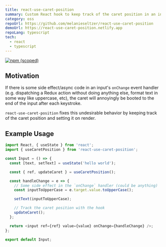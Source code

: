 ```yaml
---
title: react-use-caret-position
summary: Custom React hook to keep track of the caret position in an input.
category: oss
repoUrl: https://github.com/melanieseltzer/react-use-caret-position
demoUrl: https://react-use-caret-position.netlify.app
repoLang: typescript
tech:
  - react
  - typescript
---
```


[![npm (scoped)](https://img.shields.io/npm/v/react-use-caret-position.svg)](https://www.npmjs.com/package/react-use-caret-position)

## Motivation

If there is some side effect/async code in an input's `onChange` event handler (e.g. dispatching a Redux action without doing anything else, format text in some way like uppercase, etc), the caret will annoyingly be booted to the end of the input after each keystroke.

`react-use-caret-position` fixes this undesirable behavior by keeping track of the caret position and setting it on render.

## Example Usage

```js
import React, { useState } from 'react';
import { useCaretPosition } from 'react-use-caret-position';

const Input = () => {
  const [text, setText] = useState('hello world');

  const { ref, updateCaret } = useCaretPosition();

  const handleChange = e => {
    // Some side effect in the `onChange` handler (could be anything)
    const inputToUpperCase = e.target.value.toUpperCase();

    setText(inputToUpperCase);

    // Track the caret position with the hook
    updateCaret();
  };

  return <input ref={ref} value={value} onChange={handleChange} />;
};

export default Input;
```
